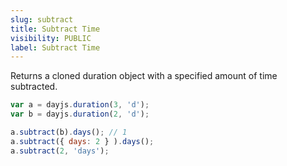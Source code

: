 ```yaml
---
slug: subtract
title: Subtract Time
visibility: PUBLIC
label: Subtract Time
---
```


Returns a cloned duration object with a specified amount of time subtracted.

```javascript
var a = dayjs.duration(3, 'd');
var b = dayjs.duration(2, 'd');

a.subtract(b).days(); // 1
a.subtract({ days: 2 } ).days();
a.subtract(2, 'days');
```
